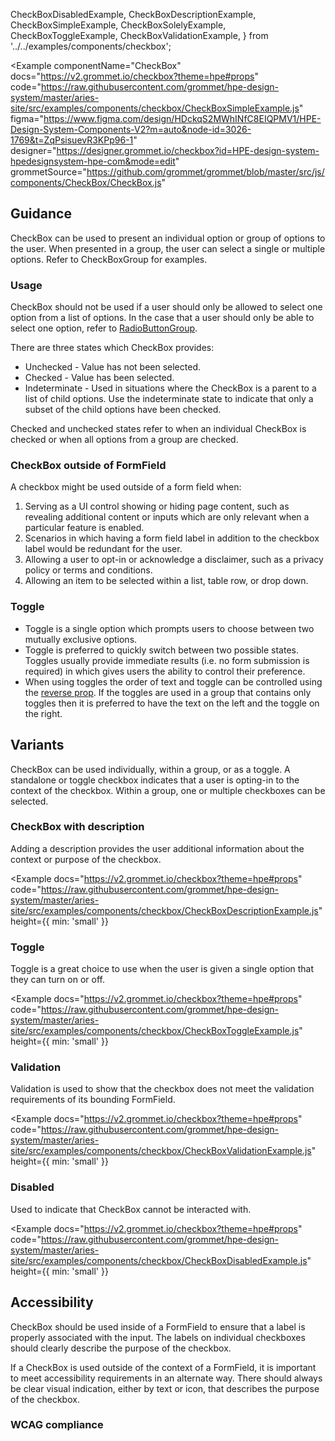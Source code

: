   CheckBoxDisabledExample,
  CheckBoxDescriptionExample,
  CheckBoxSimpleExample,
  CheckBoxSolelyExample,
  CheckBoxToggleExample,
  CheckBoxValidationExample,
} from '../../examples/components/checkbox';

<Example
  componentName="CheckBox"
  docs="https://v2.grommet.io/checkbox?theme=hpe#props"
  code="https://raw.githubusercontent.com/grommet/hpe-design-system/master/aries-site/src/examples/components/checkbox/CheckBoxSimpleExample.js"
  figma="https://www.figma.com/design/HDckqS2MWhINfC8EIQPMV1/HPE-Design-System-Components-V2?m=auto&node-id=3026-1769&t=ZqPsisuevR3KPp96-1"
  designer="https://designer.grommet.io/checkbox?id=HPE-design-system-hpedesignsystem-hpe-com&mode=edit"
  grommetSource="https://github.com/grommet/grommet/blob/master/src/js/components/CheckBox/CheckBox.js"
>
  <CheckBoxSimpleExample />
</Example>

## Guidance

CheckBox can be used to present an individual option or group of options to the user. When presented in a group, the user can select a single or multiple options. Refer to CheckBoxGroup for examples.

### Usage

CheckBox should not be used if a user should only be allowed to select one option from a list of options. In the case that a user should only be able to select one option, refer to [RadioButtonGroup](/components/radiobuttongroup).

There are three states which CheckBox provides:

- Unchecked - Value has not been selected.
- Checked - Value has been selected.
- Indeterminate - Used in situations where the CheckBox is a parent to a list of child options. Use the indeterminate state to indicate that only a subset of the child options have been checked.

Checked and unchecked states refer to when an individual CheckBox is checked or when all options from a group are checked.

### CheckBox outside of FormField

A checkbox might be used outside of a form field when:

1. Serving as a UI control showing or hiding page content, such as revealing additional content or inputs which are only relevant when a particular feature is enabled.
2. Scenarios in which having a form field label in addition to the checkbox label would be redundant for the user.
3. Allowing a user to opt-in or acknowledge a disclaimer, such as a privacy policy or terms and conditions.
4. Allowing an item to be selected within a list, table row, or drop down.

### Toggle

- Toggle is a single option which prompts users to choose between two mutually exclusive options.
- Toggle is preferred to quickly switch between two possible states. Toggles usually provide immediate results (i.e. no form submission is required) in which gives users the ability to control their preference.
- When using toggles the order of text and toggle can be controlled using the [reverse prop](https://v2.grommet.io/checkbox?theme=hpe#reverse). If the toggles
  are used in a group that contains only toggles then it is preferred to have the text on the left and the toggle on the right.


## Variants

CheckBox can be used individually, within a group, or as a toggle. A standalone or toggle checkbox indicates that a user is opting-in to the context of the checkbox. Within a group, one or multiple checkboxes can be selected.

### CheckBox with description

Adding a description provides the user additional information about the context or purpose of the checkbox.

<Example
  docs="https://v2.grommet.io/checkbox?theme=hpe#props"
  code="https://raw.githubusercontent.com/grommet/hpe-design-system/master/aries-site/src/examples/components/checkbox/CheckBoxDescriptionExample.js"
  height={{ min: 'small' }}
>
  <CheckBoxDescriptionExample />
</Example>

### Toggle

Toggle is a great choice to use when the user is given a single option that they can turn on or off.

<Example
  docs="https://v2.grommet.io/checkbox?theme=hpe#props"
  code="https://raw.githubusercontent.com/grommet/hpe-design-system/master/aries-site/src/examples/components/checkbox/CheckBoxToggleExample.js"
  height={{ min: 'small' }}
>
  <CheckBoxToggleExample />
</Example>

### Validation

Validation is used to show that the checkbox does not meet the validation requirements of its bounding FormField.

<Example
  docs="https://v2.grommet.io/checkbox?theme=hpe#props"
  code="https://raw.githubusercontent.com/grommet/hpe-design-system/master/aries-site/src/examples/components/checkbox/CheckBoxValidationExample.js"
  height={{ min: 'small' }}
>
  <CheckBoxValidationExample />
</Example>

### Disabled

Used to indicate that CheckBox cannot be interacted with.

<Example
  docs="https://v2.grommet.io/checkbox?theme=hpe#props"
  code="https://raw.githubusercontent.com/grommet/hpe-design-system/master/aries-site/src/examples/components/checkbox/CheckBoxDisabledExample.js"
  height={{ min: 'small' }}
>
  <CheckBoxDisabledExample />
</Example>

## Accessibility

CheckBox should be used inside of a FormField to ensure that a label is properly associated with the input. The labels on individual checkboxes should clearly describe the purpose of the checkbox.

If a CheckBox is used outside of the context of a FormField, it is important to meet accessibility requirements in an alternate way. There should always be clear visual indication, either by text or icon, that describes the purpose of the checkbox.

### WCAG compliance
  <AccessibilitySection title='checkbox' />